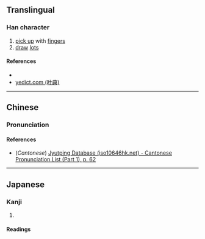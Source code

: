 {{character info/new}}
==Translingual==

===Han character===
{{Han char|rn=5|rad=乙|as=07|sn=8|four=52717|canj=QLN|ids=⿱折乙}}

# [[pick up]] with [[finger]]s
# [[draw]] [[lot]]s

====References====
* {{Han ref|kx=0084.180|dkj=00191|dj=0171.230|hdz=10054.010|uh=4E74|ud=20084}}
* [http://yedict.com/htm/4E/4E74.htm yedict.com (叶典)]

----

==Chinese==
{{zh-forms}}

===Pronunciation===
{{zh-pron
|m=xué
|c=zyut6
|mc=
|oc=
|ma=
|cat=v
}}

====References====
* (''Cantonese'') [http://www.iso10646hk.net/jp/document/download.jsp Jyutping Database (iso10646hk.net) - Cantonese Pronunciation List (Part 1), p. 62]

----

==Japanese==

===Kanji===
{{ja-kanji|grade=|rs=乙07}}

# {{defn|lang=ja|sort=乙07}}

====Readings====
{{ja-readings
|goon=ぜち
|kanon=せつ
|kun=ひね-る
}}